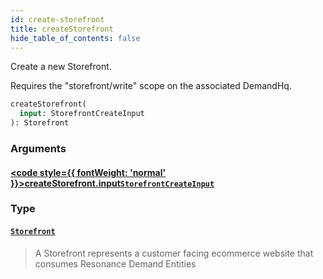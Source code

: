 ```yaml
---
id: create-storefront
title: createStorefront
hide_table_of_contents: false
---
```








Create a new Storefront.
    
Requires the "storefront/write" scope on the associated DemandHq.

```graphql
createStorefront(
  input: StorefrontCreateInput
): Storefront
```


### Arguments

#### [<code style={{ fontWeight: 'normal' }}>createStorefront.<b>input</b></code>](#)<Bullet />[`StorefrontCreateInput`](/demand/api/graphql-admin/reference/inputs/storefront-create-input) <Badge class="secondary" text="input"/>
> 
> 

### Type

#### [`Storefront`](/demand/api/graphql-admin/reference/objects/storefront) <Badge class="secondary" text="object"/>
> A Storefront represents a customer facing ecommerce website that consumes Resonance Demand Entities
> 





